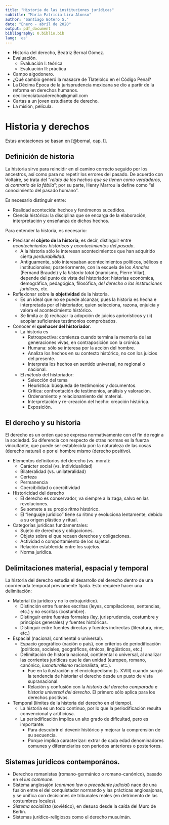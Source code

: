 ```yaml
---
title: "Historia de las instituciones jurídicas"
subtitle: "María Patricia Lira Alonso"
author: "Santiago Botero S."
date: "Enero - abril de 2020"
output: pdf_document
bibliography: 0.biblio.bib
lang: 'es'
---
```


+ Historia del derecho, Beatriz Bernal Gómez.
+ Evaluación.
    - Evaluación I: teórica
    - Evaluación II: práctica
+ Campo algodonero.
+ ¿Qué cambio generó la masacre de Tlatelolco en el Código Penal?
+ La Décima Época de la jurisprudencia mexicana se dio a partir de la reforma en
  derechos humanos.
+ ceclicenciaturaderecho@gmail.com
+ Cartas a un joven estudiante de derecho.
+ La misión, película.

# Historia y derechos

Estas anotaciones se basan en [@bernal, cap. I].

## Definición de historia

La historia sirve para reincidir en el camino correcto seguido por los
ancestros, así como para no repetir los errores del pasado. De acuerdo con
Voltaire, se  trata del "*relato de los hechos que se tienen como verdaderos, al
contrario de  la fábila*"; por su parte, Henry Marrou la define como "el
conocimiento del pasado humano".

Es necesario distinguir entre:

+ Realidad acontecida: hechos y fenómenos sucedidos.
+ Ciencia histórica: la disciplina que se encarga de la elaboración,
  interpretación y enseñanza de dichos hechos.

Para entender la historia, es necesario:

+ Precisar el **objeto de la historia**; es decir, distinguir entre
  *acontecimientos históricos* y *acontecimientos del pasado*.
    - A la historia sólo le interesan acontecimientos que han adquirido cierta
      *perdurabilidad*.
    - Antiguamente, sólo interesaban acontecimientos políticos, bélicos e
      institucionales; posteriormente, con la escuela de los *Annales* (Fernand
      Braudel) y la *historia total* (marxismo, Pierre Vilar), depende del punto
      de vista del historiador: historias económica, demográfica, pedagógica,
      filosófica, *del derecho o las instituciones jurídicas*, etc.
+ Reflexionar sobre la **objetividad** de la historia.
    - Es un ideal que no se puede alcanzar, pues la historia es hecha e
      interpretada por el historiador, quien selecciona, razona, enjuicia y
      valora el acontecimiento histórico.
    - Se limita a: (i) rechazar la adopción de juicios apriorísticos y (ii)
      acopiar suficientes testimonios comprobados.
+ Conocer el **quehacer del historiador**.
    - La historia es
        * Retrospectiva: comienza cuando termina la memoria de las  generaciones
          vivas, en contraposición con la crónica.
        * Humana: sólo se interesa por la acción del hombre.
        * Analiza los hechos en su contexto histórico, no con los juicios del
          presente.
        * Interpreta los hechos en sentido universal, no regional o nacional.
    - El *método* del historiador:
        * Selección del tema
        * Heurística: búsqueda de testimonios y documentos.
        * Crítica: confrontación de testimonios, análisis y valoración.
        * Ordenamiento y relacionamiento del material.
        * Interpretación y re-creación del hecho: creación histórica.
        * Exposición.

## El derecho y su historia

El derecho es un orden que se expresa normativamente con el fin de regir a la
sociedad. Su diferencia con respecto de otras normas es la fuerza vincultante,
que puede ser establecida por: la naturaleza de las cosas (derecho natural) o
por el hombre mismo (derecho positivo).

+ Elementos definitorios del derecho (vs. moral):
    - Carácter social (vs. individualidad)
    - Bilateralidad (vs. unilateralidad)
    - Certeza
    - Permanencia
    - Coercibilidad o coercitividad
+ Historicidad del derecho
    - El derecho es conservador, va siempre a la zaga, salvo en las revoluciones.
    - Se somete a su propio ritmo histórico.
    - El "lenguaje jurídico" tiene su ritmo y evoluciona lentamente, debido a
    su origen plástico y ritual.
+ Categorías jurídicas fundamentales:
    - Sujeto de derechos y obligaciones.
    - Objeto sobre el que recaen derechos y obligaciones.
    - Actividad o comportamiento de los sujetos.
    - Relación establecida entre los sujetos.
    - Norma jurídica.

## Delimitaciones material, espacial y temporal

La historia del derecho estudia el desarrollo del derecho dentro de una
coordenada temporal previamente fijada. Esto requiere hacer una delimitación:

+ Material (lo jurídico y no lo extrajurídico).
    - Distinción entre fuentes escritas (leyes, compilaciones, sentencias,
      etc.) y no escritas (costumbre).
    - Distinguir entre fuentes formales (ley, jurisprudencia, costumbre y
      principios generales) y fuentes históricas.
    - Distinguir entre fuentes directas y fuentes indirectas (literatura, cine,
      etc.)
+ Espacial (nacional, continental o universal).
    - Espacio geográfico (nación o país), con criterios de periodificación
      (políticos, sociales, geográficos, étnicos, lingüísticos, etc.)
    - Delimitación de historia nacional, continental o universal, al analizar
      las corrientes jurídicas que le dan unidad (europeo, romano, canónico,
      *iusnaturalismo* racionalista, etc.).
        * Fue en la ilustración y el  enciclopedismo (s. XVIII) cuando surgió la
          tendencia de historiar el  derecho desde un pusto de vista
          supranacional.
        * Relación y confusión con la *historia del derecho comparado* e
          *historia universal del derecho*. El primero sólo aplica para los
          derechos positivos.
+ Temporal (límites de la historia del derecho en el tiempo).
    - La historia es un todo continuo, por lo que la periodificación resulta
      convencional y artificiosa.
    - La periodificación implica un alto grado de dificultad, pero es
      importante:
        * Para descubrir el devenir histórico y mejorar la comprensión de su
          secuencia.
        * Porque implica caracterizar: extrar de cada edad denominadores comunes
          y diferenciarlos con periodos anteriores o posteriores.

## Sistemas jurídicos contemporános.

+ Derechos romanistas (romano-germánico o romano-canónico), basado en el *ius
  commune*.
+ Sistema anglosajón (*common law* o *precedente judicial*) nace de una fusión
  entre el del conquistador normando y las prácticas anglosajonas, y se unifica
  con decisiones de tribunales reales (en detrimento de las costumbres locales).
+ *Sistema socialista* (soviético), en desuso desde la caída del Muro de Berlín.
+ Sistemas jurídico-religiosos como el derecho musulmán.
